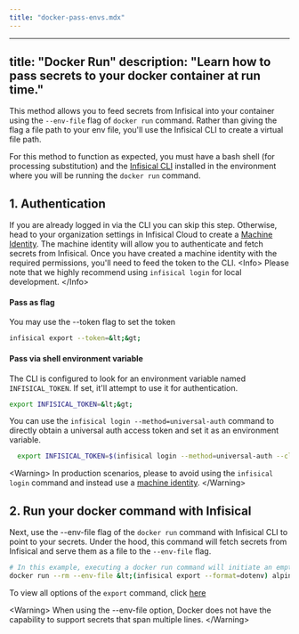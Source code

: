 ```yaml
---
title: "docker-pass-envs.mdx"
---
```


---
title: "Docker Run"
description: "Learn how to pass secrets to your docker container at run time."
---

This method allows you to feed secrets from Infisical into your container using the `--env-file` flag of `docker run` command. 
Rather than giving the flag a file path to your env file, you'll use the Infisical CLI to create a virtual file path.

For this method to function as expected, you must have a bash shell (for processing substitution) and the [Infisical CLI](../../cli/overview) installed in the environment where you will be running the `docker run` command.

## 1. Authentication

If you are already logged in via the CLI you can skip this step. Otherwise, head to your organization settings in Infisical Cloud to create a [Machine Identity](../../documentation/platform/identities/machine-identities). The machine identity will allow you to authenticate and fetch secrets from Infisical. 
Once you have created a machine identity with the required permissions, you'll need to feed the token to the CLI.
&lt;Info&gt; 
  Please note that we highly recommend using `infisical login` for local development.
&lt;/Info&gt;

#### Pass as flag
You may use the --token flag to set the token 

```bash
infisical export --token=&lt;&gt;
```

#### Pass via shell environment variable
The CLI is configured to look for an environment variable named `INFISICAL_TOKEN`. If set, it'll attempt to use it for authentication.

```bash
export INFISICAL_TOKEN=&lt;&gt;
```

You can use the `infisical login --method=universal-auth` command to directly obtain a universal auth access token and set it as an environment variable.

```bash
  export INFISICAL_TOKEN=$(infisical login --method=universal-auth --client-id=&lt;your-client-id&gt; --client-secret=&lt;your-client-secret&gt; --silent --plain)
```

&lt;Warning&gt;
  In production scenarios, please to avoid using the `infisical login` command and instead use a [machine identity](../../documentation/platform/identities/machine-identities).
&lt;/Warning&gt;

## 2. Run your docker command with Infisical 
Next, use the --env-file flag of the `docker run` command with Infisical CLI to point to your secrets. 
Under the hood, this command will fetch secrets from Infisical and serve them as a file to the `--env-file` flag. 

```bash
# In this example, executing a docker run command will initiate an empty Alpine container and display the environment variables passed to it by Infisical.
docker run --rm --env-file &lt;(infisical export --format=dotenv) alpine printenv
```

To view all options of the `export` command, click [here](../../cli/commands/export)


&lt;Warning&gt;
  When using the --env-file option, Docker does not have the capability to support secrets that span multiple lines.
&lt;/Warning&gt;
